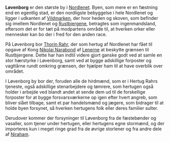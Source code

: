 {{title:Løvenborg (Nordlenet)}}
{{author:Laura Holmegaard}}
{{timestamp:2010-10-20T06:16:08Z}}
{{copyright:Løvenborg (Nordlenet)}}
'''Løvenborg''' er den største by i [[Nordlenet]]. Byen, som mere er en fæstning end en egentlig stad, er den nordligste bebyggelse i hele Nordlenet og ligger i udkanten af [[Vildmarken]], der hvor heden og skoven, som befinder sig imellem Nordlenet og [[Rustbjergene]], betragtes som ingenmandsland, eftersom det er for tæt på modpartens område til, at hverken orker eller mennesker kan bo der i fred for den anden race.

På Løvenborg bor [[Thorin Rahr]], der som hertug af Nordlenet har fået til opgave af Kong [[Nikolai Narabond]] af [[Lenerne]] at beskytte grænsen til Rustbjergene. Dette har han indtil videre gjort ganske godt ved at samle en stor hærstyrke i Løvenborg, samt ved at bygge adskillige forposter og vagttårne rundt omkring grænsen, der hjælper ham til at have overblik over området.

I Løvenborg by bor der, foruden alle de hirdmænd, som er i Hertug Rahrs tjeneste, også adskillige stenarbejdere og tømrere, som hertugen også holder i arbejde ved blandt andet at sende dem ud til de forskellige forposter for at bygge forsvarsværkerne op igen efter hvert angreb, som bliver slået tilbage, samt et par handelsmænd og jægere, som bidrager til at holde byen forsynet, så hverken hertugens folk eller deres familier sulter.

Derudover kommer der forsyninger til Løvenborg fra de fæstebønder og vasaller, som tjener under hertugen, eller hertugens egne stormænd, og der importeres kun i meget ringe grad fra de øvrige storlener og fra andre dele af [[Niraham]].